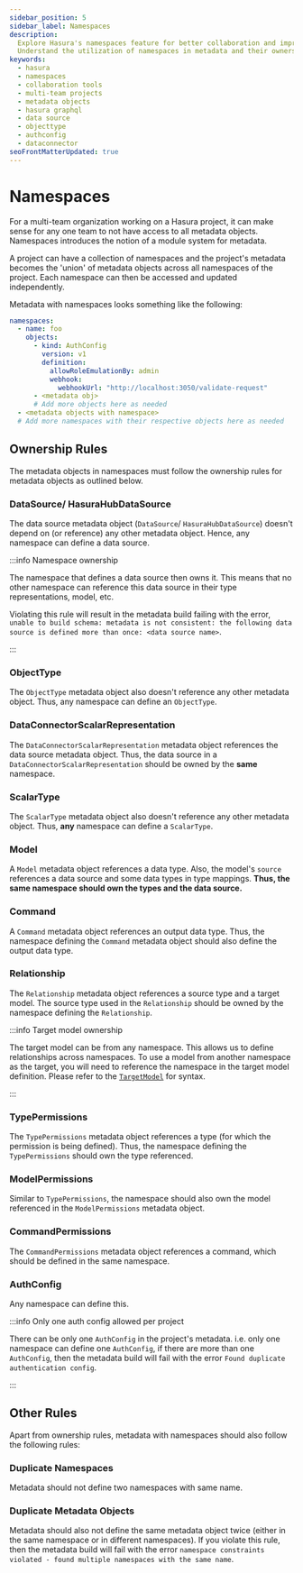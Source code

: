 ```yaml
---
sidebar_position: 5
sidebar_label: Namespaces
description:
  Explore Hasura's namespaces feature for better collaboration and improved organization in a multi-team project.
  Understand the utilization of namespaces in metadata and their ownership rules.
keywords:
  - hasura
  - namespaces
  - collaboration tools
  - multi-team projects
  - metadata objects
  - hasura graphql
  - data source
  - objecttype
  - authconfig
  - dataconnector
seoFrontMatterUpdated: true
---
```


# Namespaces

For a multi-team organization working on a Hasura project, it can make sense for any one team to not have access to all
metadata objects. Namespaces introduces the notion of a module system for metadata.

A project can have a collection of namespaces and the project's metadata becomes the 'union' of metadata objects across
all namespaces of the project. Each namespace can then be accessed and updated independently.

Metadata with namespaces looks something like the following:

```yaml
namespaces:
  - name: foo
    objects:
      - kind: AuthConfig
        version: v1
        definition:
          allowRoleEmulationBy: admin
          webhook:
            webhookUrl: "http://localhost:3050/validate-request"
      - <metadata obj>
      # Add more objects here as needed
  - <metadata objects with namespace>
  # Add more namespaces with their respective objects here as needed
```

## Ownership Rules

The metadata objects in namespaces must follow the ownership rules for metadata objects as outlined below.

### DataSource/ HasuraHubDataSource

The data source metadata object (`DataSource`/ `HasuraHubDataSource`) doesn't depend on (or reference) any other
metadata object. Hence, any namespace can define a data source.

:::info Namespace ownership

The namespace that defines a data source then owns it. This means that no other namespace can reference this data source
in their type representations, model, etc.

Violating this rule will result in the metadata build failing with the error,
`unable to build schema: metadata is not consistent: the following data source is defined more than once: <data source name>`.

:::

### ObjectType

The `ObjectType` metadata object also doesn't reference any other metadata object. Thus, any namespace can define an
`ObjectType`.

### DataConnectorScalarRepresentation

The `DataConnectorScalarRepresentation` metadata object references the data source metadata object. Thus, the data
source in a `DataConnectorScalarRepresentation` should be owned by the **same** namespace.

### ScalarType

The `ScalarType` metadata object also doesn't reference any other metadata object. Thus, **any** namespace can define a
`ScalarType`.

### Model

A `Model` metadata object references a data type. Also, the model's `source` references a data source and some data
types in type mappings. **Thus, the same namespace should own the types and the data source.**

### Command

A `Command` metadata object references an output data type. Thus, the namespace defining the `Command` metadata object
should also define the output data type.

### Relationship

The `Relationship` metadata object references a source type and a target model. The source type used in the
`Relationship` should be owned by the namespace defining the `Relationship`.

:::info Target model ownership

The target model can be from any namespace. This allows us to define relationships across namespaces. To use a model
from another namespace as the target, you will need to reference the namespace in the target model definition. Please
refer to the [`TargetModel`](/data-domain-modeling/relationships.mdx#targetmodel) for syntax.

:::

### TypePermissions

The `TypePermissions` metadata object references a type (for which the permission is being defined). Thus, the namespace
defining the `TypePermissions` should own the type referenced.

### ModelPermissions

Similar to `TypePermissions`, the namespace should also own the model referenced in the `ModelPermissions` metadata
object.

### CommandPermissions

The `CommandPermissions` metadata object references a command, which should be defined in the same namespace.

### AuthConfig

Any namespace can define this.

:::info Only one auth config allowed per project

There can be only one `AuthConfig` in the project's metadata. i.e. only one namespace can define one `AuthConfig`, if
there are more than one `AuthConfig`, then the metadata build will fail with the error
`Found duplicate authentication config`.

:::

## Other Rules

Apart from ownership rules, metadata with namespaces should also follow the following rules:

### Duplicate Namespaces

Metadata should not define two namespaces with same name.

### Duplicate Metadata Objects

Metadata should also not define the same metadata object twice (either in the same namespace or in different
namespaces). If you violate this rule, then the metadata build will fail with the error
`namespace constraints violated - found multiple namespaces with the same name`.
